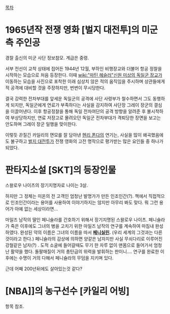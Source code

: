 [[목차]]
= 1965년작 전쟁 영화 [벌지 대전투]의 미군 측 주인공 =
경찰 출신의 미군 사단 정보참모. 계급은 중령.

서부 전선이 교착 상태에 접어든 1944년 12월, 부하인 비행장교와 더불어 항공 정찰을 시작하는 모습으로 처음 등장한다. 이때 [[wiki:"마틴 헤슬러"신원 미상의 독일군 장교]]가 이동하는 모습을 사진으로 포착한 이래 심상치 않은 적의 움직임을 주시하며 상관들에게 적 공격에 대비할 것을 주장하지만, 번번이 무시당한다.

결국 강력한 전차부대를 앞세운 독일군의 공격에 사단 사령부가 철수하면서 그도 동행하게 되지만, 독일군에게 연료가 부족하다는 사실을 감지하여 사단장 그레이 장군의 결심을 이끌어낸다. 이후 항공정찰을 통해 독일 전차여단의 공격 방향을 알려준 후 불시착하여 부상당하지만, 연료 저장고로 몰려오던 독일군 전차부대가 격퇴당한 장면을 보고는 안도하며 그레이 장군 일행을 맞이한다.

이렇듯 끈질긴 카일리의 면모를 잘 담아낸 [[헨리 폰다]]의 연기는, 사실을 많이 왜곡했음에도 불구하고 [[벌지 대전투]]가 전쟁 영화의 고전 명작으로 평가받는 많은 요인들 중 하나가 되었다.

= 판타지소설 [SKT]의 등장인물 = 
스왈로우 나이츠의 장기지명자로 나이는 3살.

하지만 그 정체는 미온의 전 고객인 엄청난 발명가가 만든 인조인간(?). 책에서 직접적으로 인조인간이라는 용어를 사용하여 이야기하지는 않지만 아무리 봐도 맞다. 뭐 그런 용어가 아예 없는 세상이라면...

마일즈 남작의 딸인 페니슐라를 간호하기 위해서 장기지명된 스왈로우 나이츠.
페니슐라가 죽은 이후에도 그녀의 병을 고치기 위한 마일즈 남작의 연구를 계속하여 마침내 완성하였다. 완성된 약의 이름은 그녀의 이름을 따서 '''[[페니실린]].''' (우리 세계의 그것과는 다른 것이라고 한다.)
페니슐라의 감상에 의하면 양같은 남자지만 사실 무쇠다리로 이루어진 강철같은 남자(?)
. 도적 소굴에 들어갈때도 무기 한 자루 없이 맨몸으로 들어가서 엄청난 활약을 했다. 
돌팔매질이 거의 총탄급의 위력을 발휘하는 판이니....
연구를 완료한 이후에는 수명이 거의 다해서 페니슐라의 무덤을 지키며 있다.

근데 어째 200년뒤에도 살아있는것 같다?

= [NBA]]의 농구선수 [카일리 어빙] =
항목 참조.
